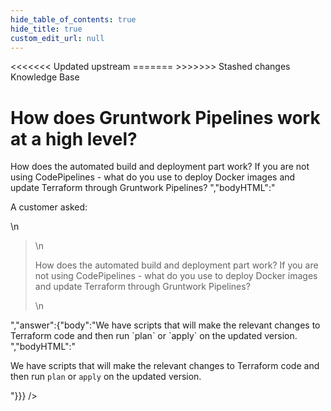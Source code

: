 ```yaml
---
hide_table_of_contents: true
hide_title: true
custom_edit_url: null
---
```



<head>
<<<<<<< Updated upstream
  <link rel="canonical" href="https://github.com/tnn-gruntwork-io/knowledge-base/discussions/50" />
=======
  <link rel="canonical" href="https://github.com/tnn-gruntwork-io/knowledge-base/discussions/50" />
>>>>>>> Stashed changes
</head>

<CenterLayout>
<span className="searchCategory">Knowledge Base</span>
<h1>How does Gruntwork Pipelines work at a high level?</h1>
<GitHub discussion={{"id":"D_kwDOF8slf84AOB0E","number":50,"author":{"login":"zackproser"},"title":"How does Gruntwork Pipelines work at a high level?","body":"A customer asked: \r\n\r\n> How does the automated build and deployment part work? If you are not using CodePipelines - what do you use to deploy Docker images and update Terraform through Gruntwork Pipelines? ","bodyHTML":"<p dir=\"auto\">A customer asked:</p>\n<blockquote>\n<p dir=\"auto\">How does the automated build and deployment part work? If you are not using CodePipelines - what do you use to deploy Docker images and update Terraform through Gruntwork Pipelines?</p>\n</blockquote>","answer":{"body":"We have scripts that will make the relevant changes to Terraform code and then run `plan` or `apply` on the updated version. ","bodyHTML":"<p dir=\"auto\">We have scripts that will make the relevant changes to Terraform code and then run <code class=\"notranslate\">plan</code> or <code class=\"notranslate\">apply</code> on the updated version.</p>"}}} />

</CenterLayout>
  

<!-- ##DOCS-SOURCER-START
{
  "sourcePlugin": "github-discussions",
  "hash": "3d60671a703b3ba38e407a535489ae5f"
}
##DOCS-SOURCER-END -->
